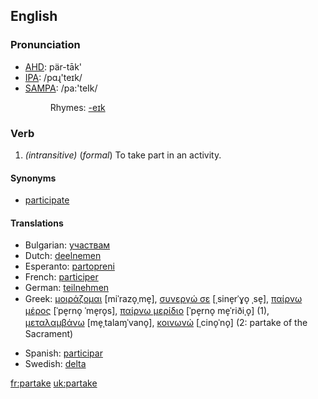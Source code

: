==English==

===Pronunciation===
*[[w:AHD|AHD]]: pär-tāk'
*[[w:IPA|IPA]]: /pɑɻ'teɪk/
*[[w:SAMPA|SAMPA]]: /pa:'teIk/
*:Rhymes: [[Rhymes:English:-eɪk|-eɪk]]

===Verb===

{{irregverb|'''to partake'''|'''[[partakes]]'''|'''[[partook]]'''|'''[[partaken]]'''|'''[[partaking]]'''}}

#''(intransitive)'' (''formal'') To take part in an activity.

====Synonyms====
*[[participate]]

====Translations====
{{top}}
*Bulgarian: [[участвам]]
*Dutch: [[deelnemen]]
*Esperanto: [[partopreni]]
*French: [[participer]]
*German: [[teilnehmen]]
*Greek: [[μοιράζομαι]] [miˈrazo̞ˌme̞], [[συνεργώ σε]] [ˌsine̞rˈɣo̞ ˌse̞], [[παίρνω μέρος]] [ˈpe̞rno̞ ˈme̞ro̞s], [[παίρνω μερίδιο]] [ˈpe̞rno̞ me̞ˈriðiˌo̞] (1), [[μεταλαμβάνω]] [me̞ˌtalaɱˈvano̞], [[κοινωνώ]] [ˌcino̞ˈno̞] (2: partake of the Sacrament)
{{mid}}
*Spanish: [[participar]]
*Swedish: [[delta]]
{{bottom}}

[[fr:partake]]
[[uk:partake]]